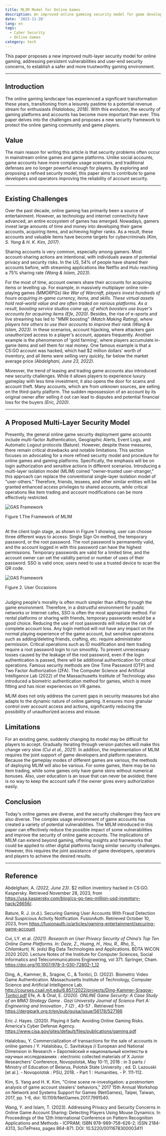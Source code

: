 ```yaml
---
title: MLIM Model for Online Games
description: An improved online gameing security model for game development.
date: '2023-11-28'
lang: en
tags:
  - Cyber Security
  - Online Games
category: tech
---
```



This paper proposes a new improved multi-layer security model for online gaming, addressing persistent vulnerabilities and user-end security concerns, to establish a safer and more trustworthy gaming environment.

---

## Introduction

The online gaming landscape has experienced a significant transformation these years, transitioning from a leisurely pastime to a potential revenue stream for enthusiasts _(Halalobau, 2018)_. With this evolution, the security of gaming platforms and accounts has become more important than ever. This paper delves into the challenges and proposes a new security framework to protect the online gaming community and game players.

## Value

The main reason for writing this article is that security problems often occur in mainstream online games and game platforms. Unlike social accounts, game accounts have more complex usage scenarios, and traditional defenses are no longer powerful enough for players. By exploring and proposing a refined security model, this paper aims to contribute to game developers and operators improving the reliability of account security.

---

## Existing Challenges

Over the past decade, online gaming has primarily been a source of entertainment. However, as technology and internet connectivity have advanced, an entire ecosystem of games has emerged. Nowadays, gamers invest large amounts of time and money into developing their game accounts, acquiring items, and achieving higher ranks. As a result, these accounts and valuable items have become targets for cybercriminals _(Kim, S. Yang & H. K. Kim, 2017)_.

Sharing accounts is very common, especially among gamers. Most account-sharing actions are intentional, with individuals aware of potential privacy and security risks. In the US, 54% of people have shared their accounts before, with streaming applications like Netflix and Hulu reaching a 75% sharing rate _(Wang & Islam, 2023)_.

For the most of time, account owners share their accounts for acquiring items or levelling up. For example, in massively multiplayer online role-playing games _(MMORPGs) like War of Warcraft, players invest hundreds of hours acquiring in-game currency, items, and skills. These virtual assets hold real-world value and are often traded on various platforms. As a result, boosting service studios come up, of which boosters use buyer's accounts for acquiring items (Efe, 2020)_. Besides, the rise of e-sports and live streaming has led to "MMR boosting" _(Match Making Rating), where players hire others to use their accounts to improve their rank (Wang & Islam, 2023)_. In these scenarios, account hijacking, where attackers gain unauthorized access to a player's account, appears frequently. Another example is the phenomenon of 'gold farming', where players accumulate in-game items and sell them for real money. One famous example is that a CS:GO account was hacked, which had $2 million dollars' worth of inventory, and all items were selling very quickly, far below the market average price _(Abdelghani, June 23, 2022)_.

Moreover, the trend of leasing and trading game accounts also introduced new security challenges. While it allows players to experience luxury gameplay with less time investment, it also opens the door for scams and account theft. Many accounts, which are from unknown sources, are selling on the third-party platform. The sudden repossession of an account by its original owner after selling it out can lead to disputes and potential financial loss for the buyers _(Eric, 2020)_.

---

## A Proposed Multi-Layer Security Model

Presently, the general online game security deployment game accounts include multi-factor Authentication, Geographic Alerts, Event Logs, and Automatic Logout protocols (Bature). However, despite these measures, there remain critical drawbacks and notable limitations.
This section focuses on advocating for a more refined security model and procedure for online games and gaming platforms. Specifically, the emphasis will be on login authorization and sensitive actions in different scenarios. Introducing a multi-layer isolation model (MLIM) coined "owner-trusted user-stranger," this approach can replace the conventional single-layer isolation model of "user-others." Therefore, friends, lessees, and other similar entities will be granted enhanced access privileges to shared accounts, while critical operations like item trading and account modifications can be more effectively restricted.

<Image
  src="/assets/images/blog/security-essay/framework-of-MLIM.png"
  alt="GAS Framework"
  width={800}
  height={527}
/>
<div style={{ textAlign: 'center' }}>Figure 1.The Framework of MLIM</div>

<br />

At the client login stage, as shown in Figure 1 showing, user can choose three different ways to access: Single Sign On method, the temporary password, or the root password. The root password is permanently valid, and the account logged in with this password can have the highest permissions. Temporary passwords are valid for a limited time, and the account owner can set the validity period or number of uses of their password. SSO is valid once; users need to use a trusted device to scan the QR code.

<Image
  src="/assets/images/blog/security-essay/user-occasions.png"
  alt="GAS Framework"
  width={800}
  height={527}
/>

<div style={{ textAlign: 'center' }}>Figure 2. User Occasions</div>
<br />

Judging people's morality is often much simpler than sifting through the game environment. Therefore, in a distrustful environment for public networks or Internet cafes, SSO is often the most appropriate method. For rental platforms or sharing with friends, temporary passwords would be a good choice. Reducing the use of root passwords will reduce the risk of complete account loss. Any login method will not have any impact on the normal playing experience of the game account, but sensitive operations such as adding/deleting friends, crafting, etc. require administrator permission. Critical operations such as ID modification and item trading require a root password login to run smoothly.
To prevent unnecessary losses caused by the leakage of the root password, even if the login authentication is passed, there will be additional authentication for critical operations. Famous security methods are One Time Password (OTP) and Two Factor Authorization (2FA). The Computer Science and Artificial Intelligence Lab (2022) of the Massachusetts Institute of Technology also introduced a biometric authentication method for games, which is more fitting and has nicer experiences on VR games.

MLIM does not only address the current gaps in security measures but also adapts to the dynamic nature of online gaming. It ensures more granular control over account access and actions, significantly reducing the possibility of unauthorized access and misuse.

## Limitations

For an existing game, suddenly changing its model may be difficult for players to accept. Gradually iterating through version patches will make this change very slow _(Cui et al., 2021)_. In addition, the implementation of MLIM requires the joint support of game developers and platform operators. Because the gameplay modes of different games are various, the methods of deploying MLIM will also be various. For some games, there may be no item trading, while some games only have game skins without numerical bonuses. Also, user education is an issue that can never be avoided; there is no way to keep the account safe if the owner gives every authorization easily.

## Conclusion

Today's online games are diverse, and the security challenges they face are also diverse. The complex usage environment of game accounts has created a variety of potential vulnerabilities. The MILM introduced in this paper can effectively reduce the possible impact of some vulnerabilities and improve the security of online game accounts. The implications of MILM can extend beyond gaming, offering insights and frameworks that could be applied to other digital platforms facing similar security challenges. However, this requires the joint assistance of game developers, operators and players to achieve the desired results.

---

## Reference

Abdelghani, A. _(2022, June 23)_. $2 million inventory hacked in CS:GO. Kaspersky. Retrieved November 28, 2023, from https://usa.kaspersky.com/blog/cs-go-two-million-usd-inventory-hack/26656/.

Bature, R. J. (n.d.). Securing Gaming User Accounts With Fraud Detection And Suspicious Activity Notification. FusionAuth. Retrieved October 10, 2023, from https://fusionauth.io/articles/gaming-entertainment/securing-game-account

Cui, LY. et al. _(2021). Research on User Privacy Security of China’s Top Ten Online Game Platforms. In: Deze, Z., Huang, H., Hou, R., Rho, S., Chilamkurti, N. (eds)_ Big Data Technologies and Applications. BDTA WiCON 2020 2020. Lecture Notes of the Institute for Computer Sciences, Social Informatics and Telecommunications Engineering, vol 371. Springer, Cham. https://doi.org/10.1007/978-3-030-72802-1_12

Ding, A., Kammer, B., Sragow, C., & Tontici, D. (2022). Biometric Video Game Authentication. Massachusetts Institute of Technology, Computer Science and Artificial Intelligence Lab. http://courses.csail.mit.edu/6.857/2022/projects/Ding-Kammer-Sragow-Tontici.pdf
Efe, A. & Önal, E. _(2020). ONLINE Game Security: A Case Study of an MMO Strategy Game . Gazi University Journal of Science Part A: Engineering and Innovation , 7 (2)_ , 43-57 . Retrieved from https://dergipark.org.tr/en/pub/gujsa/issue/56178/527186

Eric J. Hayes. (2020). Playing it Safe: Avoiding Online Gaming Risks. America's Cyber Defense Agency. https://www.cisa.gov/sites/default/files/publications/gaming.pdf

Halalobau, Y. Commercialization of transactions for the sale of accounts in online games / Y. Halalobau, C. Savitskaya // European and National Dimension in Research = Европейский и национальный контексты в научных исследованиях : electronic collected materials of X Junior Researchers' Conference, Novopolotsk, May 10-11, 2018 : in 3 parts / Ministry of Education of Belarus, Polotsk State University ; ed. D. Lazouski [et al.]. - Novopolotsk : PSU, 2018. - Part 1 : Humanities. - P. 111-112.

Kim, S. Yang and H. K. Kim, "Crime scene re-investigation: a postmortem analysis of game account stealers' behaviors," 2017 15th Annual Workshop on Network and Systems Support for Games (NetGames), Taipei, Taiwan, 2017, pp. 1-6, doi: 10.1109/NetGames.2017.7991540.

Wang, Y. and Islam, T. (2023). Addressing Privacy and Security Concerns in Online Game Account Sharing: Detecting Players Using Mouse Dynamics. In Proceedings of the 12th International Conference on Pattern Recognition Applications and Methods - ICPRAM; ISBN 978-989-758-626-2; ISSN 2184-4313, SciTePress, pages 864-871. DOI: 10.5220/0011678300003411
